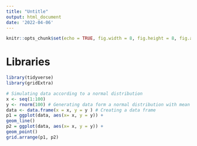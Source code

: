 ```yaml
---
title: "Untitle"
output: html_document
date: '2022-04-06'
---
```


```r
knitr::opts_chunk$set(echo = TRUE, fig.width = 8, fig.height = 8, fig.alig = "center")
```

# Libraries 
```r
library(tidyverse)
library(gridExtra)
```

```r
# Simulating data according to a normal distribution
x <- seq(1:100)
y <- rnorm(100) # Generating data form a normal distribution with mean 0 and variance 1
data <- data.frame(x = x, y = y ) # Creating a data frame
p1 = ggplot(data, aes(x= x, y = y)) +
geom_line()
p2 = ggplot(data, aes(x= x, y = y)) +
geom_point()
grid.arrange(p1, p2)

```

